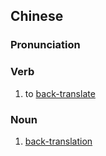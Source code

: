 {{also|回译}}
==Chinese==
{{zh-forms|s=回译}}

===Pronunciation===
{{zh-pron
|m=huíyì
|c=wui4 jik6
|cat=v,n
}}

===Verb===
{{zh-verb}}

# {{lb|zh|translation studies}} to [[back-translate]]

===Noun===
{{zh-noun}}

# {{lb|zh|translation studies}} [[back-translation]]
